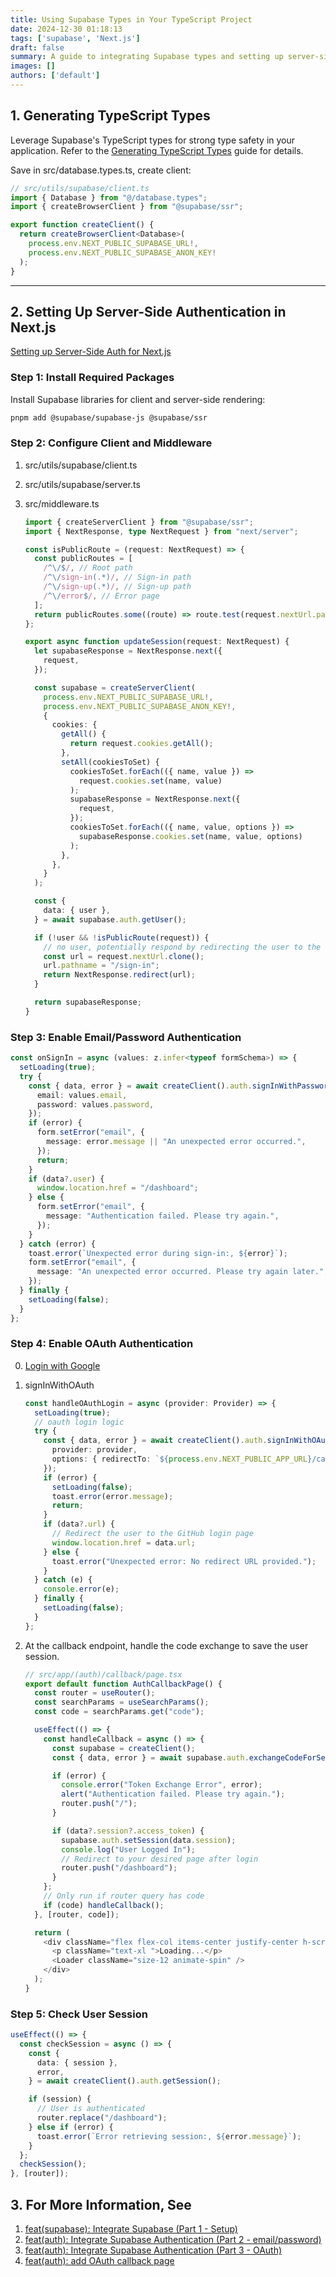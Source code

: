 ```yaml
---
title: Using Supabase Types in Your TypeScript Project  
date: 2024-12-30 01:18:13
tags: ['supabase', 'Next.js']
draft: false
summary: A guide to integrating Supabase types and setting up server-side authentication in a Next.js project.
images: []
authors: ['default']
---
```


## 1. Generating TypeScript Types

Leverage Supabase's TypeScript types for strong type safety in your application. Refer to the [Generating TypeScript Types](https://supabase.com/docs/guides/api/rest/generating-types) guide for details.

Save in src/database.types.ts, create client:

```ts
// src/utils/supabase/client.ts
import { Database } from "@/database.types";
import { createBrowserClient } from "@supabase/ssr";

export function createClient() {
  return createBrowserClient<Database>(
    process.env.NEXT_PUBLIC_SUPABASE_URL!,
    process.env.NEXT_PUBLIC_SUPABASE_ANON_KEY!
  );
}
```

---

## 2. Setting Up Server-Side Authentication in Next.js

[Setting up Server-Side Auth for Next.js](https://supabase.com/docs/guides/auth/server-side/nextjs)

### Step 1: Install Required Packages

Install Supabase libraries for client and server-side rendering:

```bash
pnpm add @supabase/supabase-js @supabase/ssr
```

### Step 2: Configure Client and Middleware

1. src/utils/supabase/client.ts
2. src/utils/supabase/server.ts
3. src/middleware.ts

    ```ts
    import { createServerClient } from "@supabase/ssr";
    import { NextResponse, type NextRequest } from "next/server";

    const isPublicRoute = (request: NextRequest) => {
      const publicRoutes = [
        /^\/$/, // Root path
        /^\/sign-in(.*)/, // Sign-in path
        /^\/sign-up(.*)/, // Sign-up path
        /^\/error$/, // Error page
      ];
      return publicRoutes.some((route) => route.test(request.nextUrl.pathname));
    };

    export async function updateSession(request: NextRequest) {
      let supabaseResponse = NextResponse.next({
        request,
      });

      const supabase = createServerClient(
        process.env.NEXT_PUBLIC_SUPABASE_URL!,
        process.env.NEXT_PUBLIC_SUPABASE_ANON_KEY!,
        {
          cookies: {
            getAll() {
              return request.cookies.getAll();
            },
            setAll(cookiesToSet) {
              cookiesToSet.forEach(({ name, value }) =>
                request.cookies.set(name, value)
              );
              supabaseResponse = NextResponse.next({
                request,
              });
              cookiesToSet.forEach(({ name, value, options }) =>
                supabaseResponse.cookies.set(name, value, options)
              );
            },
          },
        }
      );

      const {
        data: { user },
      } = await supabase.auth.getUser();

      if (!user && !isPublicRoute(request)) {
        // no user, potentially respond by redirecting the user to the login page
        const url = request.nextUrl.clone();
        url.pathname = "/sign-in";
        return NextResponse.redirect(url);
      }

      return supabaseResponse;
    }

    ```

### Step 3: Enable Email/Password Authentication

```ts
const onSignIn = async (values: z.infer<typeof formSchema>) => {
  setLoading(true);
  try {
    const { data, error } = await createClient().auth.signInWithPassword({
      email: values.email,
      password: values.password,
    });
    if (error) {
      form.setError("email", {
        message: error.message || "An unexpected error occurred.",
      });
      return;
    }
    if (data?.user) {
      window.location.href = "/dashboard";
    } else {
      form.setError("email", {
        message: "Authentication failed. Please try again.",
      });
    }
  } catch (error) {
    toast.error(`Unexpected error during sign-in:, ${error}`);
    form.setError("email", {
      message: "An unexpected error occurred. Please try again later.",
    });
  } finally {
    setLoading(false);
  }
};
```

### Step 4: Enable OAuth Authentication

0. [Login with Google](https://supabase.com/docs/guides/auth/social-login/auth-google?queryGroups=framework&framework=nextjs)
1. signInWithOAuth

    ```ts
    const handleOAuthLogin = async (provider: Provider) => {
      setLoading(true);
      // oauth login logic
      try {
        const { data, error } = await createClient().auth.signInWithOAuth({
          provider: provider,
          options: { redirectTo: `${process.env.NEXT_PUBLIC_APP_URL}/callback` },
        });
        if (error) {
          setLoading(false);
          toast.error(error.message);
          return;
        }
        if (data?.url) {
          // Redirect the user to the GitHub login page
          window.location.href = data.url;
        } else {
          toast.error("Unexpected error: No redirect URL provided.");
        }
      } catch (e) {
        console.error(e);
      } finally {
        setLoading(false);
      }
    };
    ```

2. At the callback endpoint, handle the code exchange to save the user session.

    ```ts
    // src/app/(auth)/callback/page.tsx
    export default function AuthCallbackPage() {
      const router = useRouter();
      const searchParams = useSearchParams();
      const code = searchParams.get("code");

      useEffect(() => {
        const handleCallback = async () => {
          const supabase = createClient();
          const { data, error } = await supabase.auth.exchangeCodeForSession(code!);

          if (error) {
            console.error("Token Exchange Error", error);
            alert("Authentication failed. Please try again.");
            router.push("/");
          }

          if (data?.session?.access_token) {
            supabase.auth.setSession(data.session);
            console.log("User Logged In");
            // Redirect to your desired page after login
            router.push("/dashboard");
          }
        };
        // Only run if router query has code
        if (code) handleCallback();
      }, [router, code]);

      return (
        <div className="flex flex-col items-center justify-center h-screen gap-4">
          <p className="text-xl ">Loading...</p>
          <Loader className="size-12 animate-spin" />
        </div>
      );
    }
    ```

### Step 5: Check User Session

```ts
useEffect(() => {
  const checkSession = async () => {
    const {
      data: { session },
      error,
    } = await createClient().auth.getSession();

    if (session) {
      // User is authenticated
      router.replace("/dashboard");
    } else if (error) {
      toast.error(`Error retrieving session:, ${error.message}`);
    }
  };
  checkSession();
}, [router]);
```

## 3. For More Information, See

1. [feat(supabase): Integrate Supabase (Part 1 - Setup)](https://github.com/shelton-xiaoteng-ma/JustNotes/commit/e62a93ab3f3fa7dd075fdce323d68d0d396c5351)
2. [feat(auth): Integrate Supabase Authentication (Part 2 - email/password)](https://github.com/shelton-xiaoteng-ma/JustNotes/commit/ae724f75af76a037e408b9eaacdb8ccdbba63a5d)
3. [feat(auth): Integrate Supabase Authentication (Part 3 - OAuth)](https://github.com/shelton-xiaoteng-ma/JustNotes/commit/5bc927bc47597059552ba6528fe7c11b662790b1)
4. [feat(auth): add OAuth callback page](https://github.com/shelton-xiaoteng-ma/JustNotes/commit/56f87ccaf9aea62c690d257837f59ddafc4cb7e6)
